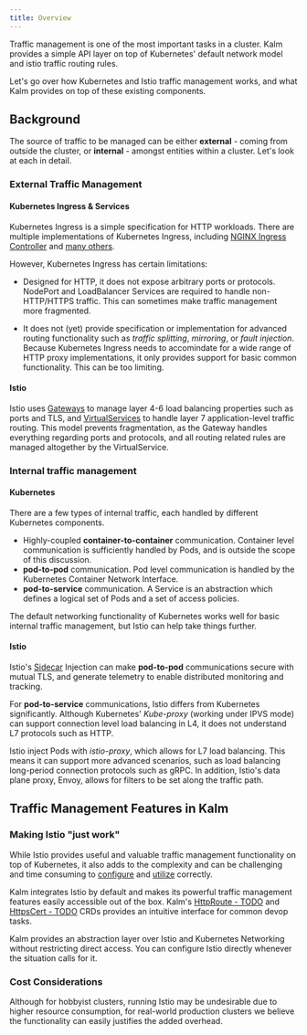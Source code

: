 ```yaml
---
title: Overview
---
```


Traffic management is one of the most important tasks in a cluster. Kalm provides a simple API layer on top of Kubernetes' default network model and istio traffic routing rules.

Let's go over how Kubernetes and Istio traffic management works, and what Kalm provides on top of these existing components.

## Background

The source of traffic to be managed can be either **external** - coming from outside the cluster, or **internal** - amongst entities within a cluster. Let's look at each in detail.

### External Traffic Management

#### Kubernetes Ingress & Services

Kubernetes Ingress is a simple specification for HTTP workloads. There are multiple implementations of Kubernetes Ingress, including [NGINX Ingress Controller](https://www.nginx.com/products/nginx/kubernetes-ingress-controller) and [many others](https://kubernetes.io/docs/concepts/services-networking/ingress-controllers/).

However, Kubernetes Ingress has certain limitations:

- Designed for HTTP, it does not expose arbitrary ports or protocols. NodePort and LoadBalancer Services are required to handle non-HTTP/HTTPS traffic. This can sometimes make traffic management more fragmented.

- It does not (yet) provide specification or implementation for advanced routing functionality such as _traffic splitting_, _mirroring_, or _fault injection_. Because Kubernetes Ingress needs to accomindate for a wide range of HTTP proxy implementations, it only provides support for basic common functionality. This can be too limiting.

#### Istio

Istio uses [Gateways](https://istio.io/latest/docs/reference/config/networking/gateway/) to manage layer 4-6 load balancing properties such as ports and TLS, and [VirtualServices](https://istio.io/latest/docs/reference/config/networking/virtual-service/) to handle layer 7 application-level traffic routing. This model prevents fragmentation, as the Gateway handles everything regarding ports and protocols, and all routing related rules are managed altogether by the VirtualService.

### Internal traffic management

#### Kubernetes

There are a few types of internal traffic, each handled by different Kubernetes components.

- Highly-coupled **container-to-container** communication. Container level communication is sufficiently handled by Pods, and is outside the scope of this discussion.
- **pod-to-pod** communication. Pod level communication is handled by the Kubernetes Container Network Interface.
- **pod-to-service** communication. A Service is an abstraction which defines a logical set of Pods and a set of access policies.

The default networking functionality of Kubernetes works well for basic internal traffic management, but Istio can help take things further.

#### Istio

Istio's [Sidecar](https://istio.io/latest/docs/reference/config/networking/sidecar/) Injection can make **pod-to-pod** communications secure with mutual TLS, and generate telemetry to enable distributed monitoring and tracking.

For **pod-to-service** communications, Istio differs from Kubernetes significantly. Although Kubernetes' _Kube-proxy_ (working under IPVS mode) can support connection level load balancing in L4, it does not understand L7 protocols such as HTTP.

Istio inject Pods with _istio-proxy_, which allows for L7 load balancing. This means it can support more advanced scenarios, such as load balancing long-period connection protocols such as gRPC. In addition, Istio's data plane proxy, Envoy, allows for filters to be set along the traffic path.

## Traffic Management Features in Kalm

### Making Istio "just work"

While Istio provides useful and valuable traffic management functionality on top of Kubernetes, it also adds to the complexity and can be challenging and time consuming to [configure](https://istio.io/latest/docs/ops/common-problems/network-issues/) and [utilize](https://istio.io/latest/docs/ops/best-practices/traffic-management/) correctly.

Kalm integrates Istio by default and makes its powerful traffic management features easily accessible out of the box. Kalm's [HttpRoute - TODO]() and [HttpsCert - TODO]() CRDs provides an intuitive interface for common devop tasks.

Kalm provides an abstraction layer over Istio and Kubernetes Networking without restricting direct access. You can configure Istio directly whenever the situation calls for it.

### Cost Considerations

Although for hobbyist clusters, running Istio may be undesirable due to higher resource consumption, for real-world production clusters we believe the functionality can easily justifies the added overhead.
